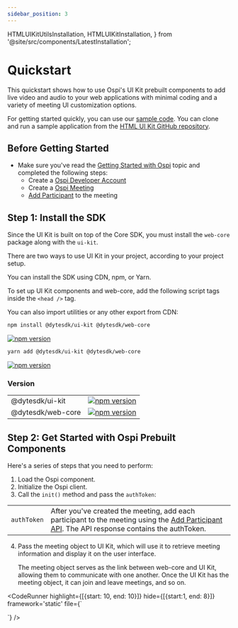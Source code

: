 ```yaml
---
sidebar_position: 3
---
```


  HTMLUIKitUtilsInstallation,
  HTMLUIKitInstallation,
} from '@site/src/components/LatestInstallation';

# Quickstart

This quickstart shows how to use Ospi's UI Kit prebuilt components to add live
video and audio to your web applications with minimal coding and a variety of
meeting UI customization options.

For getting started quickly, you can use our
[sample code](https://github.com/dyte-io/html-samples#samples). You can clone
and run a sample application from the
[HTML UI Kit GitHub repository](https://github.com/dyte-io/html-samples).

## Before Getting Started

- Make sure you've read the [Getting Started with Ospi](/getting-started) topic
  and completed the following steps:
  - Create a [Ospi Developer Account](https://dev.dyte.io/)
  - Create a [Ospi Meeting](/api/?v=v2#/operations/create_meeting)
  - [Add Participant](/api/?v=v2#/operations/add_participant) to the meeting

## Step 1: Install the SDK

Since the UI Kit is built on top of the Core SDK, you must install the
`web-core` package along with the `ui-kit`.

There are two ways to use UI Kit in your project, according to your project
setup.

You can install the SDK using CDN, npm, or Yarn.

<Tabs groupId="cdn-npm">
  <TabItem value="cdn" label="CDN" default>

To set up UI Kit components and web-core, add the following script tags inside
the `<head />` tag.

<HTMLUIKitInstallation />

You can also import utilities or any other export from CDN:

<HTMLUIKitUtilsInstallation />

  </TabItem>
  <TabItem value="npm" label="npm">

```bash
npm install @dytesdk/ui-kit @dytesdk/web-core
```

[![npm version](https://badge.fury.io/js/@dytesdk%2Fui-kit.svg)](https://badge.fury.io/js/@dytesdk%2Fui-kit)

  </TabItem>

  <TabItem value="yarn" label="yarn">

```bash
yarn add @dytesdk/ui-kit @dytesdk/web-core
```

[![npm version](https://badge.fury.io/js/@dytesdk%2Fui-kit.svg)](https://badge.fury.io/js/@dytesdk%2Fui-kit)

  </TabItem>
</Tabs>

### Version

|                   |                                                                                                                  |
| ----------------- | ---------------------------------------------------------------------------------------------------------------- |
| @dytesdk/ui-kit   | [![npm version](https://badge.fury.io/js/@dytesdk%2Fui-kit.svg)](https://badge.fury.io/js/@dytesdk%2Fui-kit)     |
| @dytesdk/web-core | [![npm version](https://badge.fury.io/js/@dytesdk%2Fweb-core.svg)](https://badge.fury.io/js/@dytesdk%2Fweb-core) |

## Step 2: Get Started with Ospi Prebuilt Components

Here's a series of steps that you need to perform:

1. Load the Ospi component.
2. Initialize the Ospi client.
3. Call the `init()` method and pass the `authToken`:

|             |                                                                                                                                                                                   |
| ----------- | --------------------------------------------------------------------------------------------------------------------------------------------------------------------------------- |
| `authToken` | After you've created the meeting, add each participant to the meeting using the [Add Participant API](/api#/operations/add_participant). The API response contains the authToken. |

4. Pass the meeting object to UI Kit, which will use it to retrieve meeting
   information and display it on the user interface.

   The meeting object serves as the link between web-core and UI Kit, allowing
   them to communicate with one another. Once the UI Kit has the meeting object,
   it can join and leave meetings, and so on.



<CodeRunner 
highlight={[{start: 10, end: 10}]}
hide={[{start:1, end: 8}]}
framework='static'
file={`<head>
  <script type="module">
      defineCustomElements();
  </script>
  <!-- Import Web Core via CDN too -->
  <!-- <script src="https://cdn.dyte.in/core/dyte.js"></script> -->
</head>
<body>
  <dyte-meeting id="my-meeting"></dyte-meeting>
  <script>
    const init = async () => {
      const meeting = await DyteClient.init({
        // Add your own auth token here
        authToken: yourAuthToken,
        defaults: {
          audio: false,
          video: false,
        },
      });

      document.getElementById('my-meeting').showSetupScreen = false;
      document.getElementById('my-meeting').meeting = meeting;
    };

  init();
  </script>
</body>
`}
/>

<head>
  <title>UI Kit Quickstart</title>
</head>

